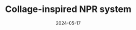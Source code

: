 ---
title: Collage-inspired NPR system
tags: [3d, code]
start_date: 2023-09-15
date: 2024-05-17
priority: 1
draft: true
slug: '/collage-shading'
---